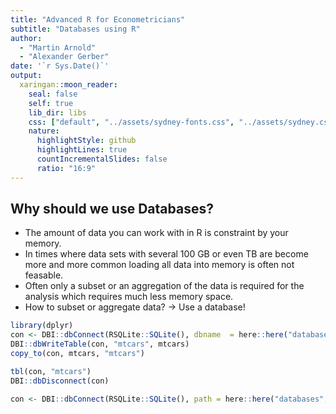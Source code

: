 ```yaml
---
title: "Advanced R for Econometricians"
subtitle: "Databases using R"
author: 
  - "Martin Arnold"
  - "Alexander Gerber"
date: '`r Sys.Date()`'
output:
  xaringan::moon_reader:
    seal: false
    self: true
    lib_dir: libs
    css: ["default", "../assets/sydney-fonts.css", "../assets/sydney.css", "../assets/custom.css"]
    nature:
      highlightStyle: github
      highlightLines: true
      countIncrementalSlides: false
      ratio: "16:9"
---
```


## Why should we use Databases?

- The amount of data you can work with in R is constraint by your memory. 
- In times where data sets with several 100 GB or even TB are become more and more common
  loading all data into memory is often not feasable. 
- Often only a subset or an aggregation of the data is required for the analysis which requires much less memory space.
- How to subset or aggregate data? &rarr; Use a database!



```r
library(dplyr)
con <- DBI::dbConnect(RSQLite::SQLite(), dbname  = here::here("databases", "mtcars.sqlite3"))
DBI::dbWriteTable(con, "mtcars", mtcars)
copy_to(con, mtcars, "mtcars")

tbl(con, "mtcars")
DBI::dbDisconnect(con)

con <- DBI::dbConnect(RSQLite::SQLite(), path = here::here("databases", "mtcars.sqlite3"))


```

